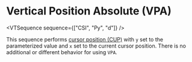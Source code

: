 
# Vertical Position Absolute (VPA)

<VTSequence sequence={["CSI", "Py", "d"]} />

This sequence performs [cursor position (CUP)](/vt/cup) with `y` set
to the parameterized value and `x` set to the current cursor position.
There is no additional or different behavior for using `VPA`.
